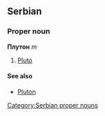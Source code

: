 ==Serbian==
===Proper noun===
'''Плутон''' ''m''
#[[Pluto]]
====See also====
*[[Pluton]]
[[Category:Serbian proper nouns]]